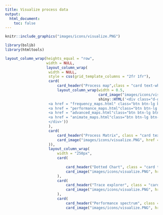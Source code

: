 ```yaml
---
title: Visualize process data
output:
  html_document:
    toc: false
---
```


```r
knitr::include_graphics("images/icons/visualize.PNG")

```

```r
library(bslib)
library(htmltools)
```


```r

layout_column_wrap(heights_equal = "row",
				   width = NULL,
				   layout_column_wrap(
				   	width = NULL,
				   	style = css(grid_template_columns = "2fr 1fr"),
				   	card( 
				   		card_header("Process map",class = "card text-white bg-success mb-3"),
				   		layout_column_wrap(width = 0.5,
				   						   card_image("images/icons/visualize.PNG", href = "control_flow_analysis.html", container = card_body),
				   						   shiny::HTML('<div class="d-grid gap-2">
					<a href = "frequency_maps.html" class="btn btn-lg btn-success" type="button">Frequency Maps</a>
					<a href = "performance_maps.html"class="btn btn-lg btn-success" type="button">Performance Maps</a>
					<a href = "advanced_maps.html"class="btn btn-lg btn-success" type="button">Advanced Maps</a>
					<a href = "animate_maps.html"class="btn btn-lg btn-success" type="button">Animate Maps</a>
					</div>'))
				   	),
					card(
						card_header("Process Matrix", class = "card text-white bg-success mb-3"),
						card_image("images/icons/visualize.PNG", href = "process_matrix.html", container = card_body)
					)), 
					layout_column_wrap(
						width = "250px",
						card( 
							
							card_header("Dotted Chart", class = "card text-white bg-success mb-3"),
							card_image("images/icons/visualize.PNG", href = "dotted_chart.html", container = card_body)
						),
						card( 
							card_header("Trace explorer", class = "card text-white bg-success mb-3"),
							card_image("images/icons/visualize.PNG", href = "trace_exporer.html", container = card_body)
						),
						card( 
							card_header("Performance spectrum", class = "card text-white bg-success mb-3"),
							card_image("images/icons/visualize.PNG", href = "performance_spectrum.html", container = card_body))))

```

<br/>
